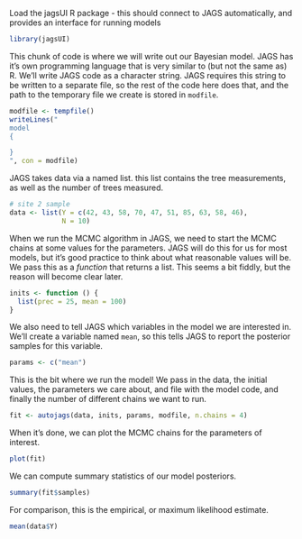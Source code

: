 

Load the jagsUI R package - this should connect to JAGS automatically, and provides an interface for running models
```r
library(jagsUI)
```


This chunk of code is where we will write out our Bayesian model. JAGS has it's own programming language that is very similar to (but not the same as) R. We'll write JAGS code as a character string. JAGS requires this string to be written to a separate file, so the rest of the code here does that, and the path to the temporary file we create is stored in `modfile`.  
```r
modfile <- tempfile()
writeLines("
model
{

}
", con = modfile)
```

JAGS takes data via a named list. this list contains the tree measurements, as well as the number of trees measured.
```r
# site 2 sample
data <- list(Y = c(42, 43, 58, 70, 47, 51, 85, 63, 58, 46),
             N = 10)
```

When we run the MCMC algorithm in JAGS, we need to start the MCMC chains at some values for the parameters. JAGS will do this for us for most models, but it's good practice to think about what reasonable values will be. We pass this as a *function* that returns a list. This seems a bit fiddly, but the reason will become clear later.

```r
inits <- function () {
  list(prec = 25, mean = 100)
}
```

We also need to tell JAGS which variables in the model we are interested in. We'll create a variable named `mean`, so this tells JAGS to report the posterior samples for this variable.
```r
params <- c("mean")
```

This is the bit where we run the model! We pass in the data, the initial values, the parameters we care about, and file with the model code, and finally the number of different chains we want to run.
```r
fit <- autojags(data, inits, params, modfile, n.chains = 4)
```

When it's done, we can plot the MCMC chains for the parameters of interest.
```r
plot(fit)
```

We can compute summary statistics of our model posteriors.
```r
summary(fit$samples)
```

For comparison, this is the empirical, or maximum likelihood estimate.
```r
mean(data$Y)
```